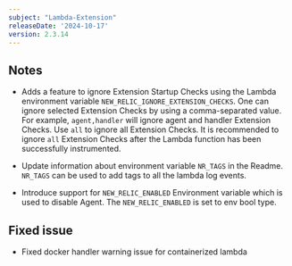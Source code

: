 ```yaml
---
subject: "Lambda-Extension"
releaseDate: '2024-10-17'
version: 2.3.14
---
```



## Notes

* Adds a feature to ignore Extension Startup Checks using the Lambda environment variable `NEW_RELIC_IGNORE_EXTENSION_CHECKS`. One can ignore selected Extension Checks by using a comma-separated value. For example, `agent,handler` will ignore agent and handler Extension Checks. Use `all` to ignore all Extension Checks. It is recommended to ignore `all` Extension Checks after the Lambda function has been successfully instrumented.

* Update information about environment variable `NR_TAGS` in the Readme. `NR_TAGS` can be used to add tags to all the lambda log events.

* Introduce support for `NEW_RELIC_ENABLED` Environment variable which is used to disable Agent. The `NEW_RELIC_ENABLED` is set to env bool type.

## Fixed issue

* Fixed docker handler warning issue for containerized lambda
